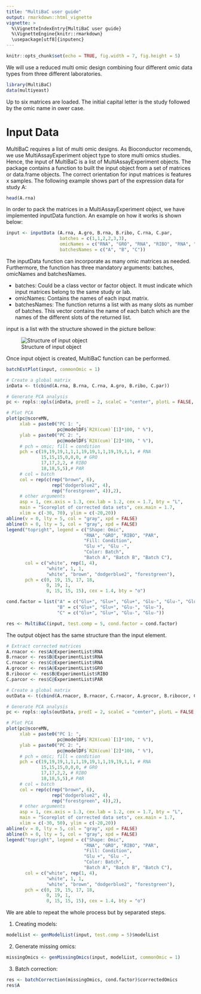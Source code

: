 ```yaml
---
title: "MultiBaC user guide"
output: rmarkdown::html_vignette
vignette: >
  %\VignetteIndexEntry{MultiBaC user guide}
  %\VignetteEngine{knitr::rmarkdown}
  \usepackage[utf8]{inputenc}
---
```


```r
knitr::opts_chunk$set(echo = TRUE, fig.width = 7, fig.height = 5)
```

We will use a reduced multi omic design combining four different omic data types from three different laboratories. 

```r
library(MultiBaC)
data(multiyeast)
```

Up to six matrices are loaded. The initial capital letter is the study followed by the omic name in ower case.

# Input Data

MultiBaC requires a list of multi omic designs. As Bioconductor recomends, we use MultiAssayExperiment object type to store multi omics studies. Hence, the input of MultiBaC is a list of MultiAssayExperiment objects. The package contains a function to built the input object from a set of matrices or data.frame objects. The correct orientation for input matrices is features x samples. The following example shows part of the expression data for study A:

```r
head(A.rna)
```

In order to pack the matrices in a MultiAssayExperiment object, we have implemented inputData function. An example on how it works is shown below:

```r
input <- inputData (A.rna, A.gro, B.rna, B.ribo, C.rna, C.par, 
                    batches = c(1,1,2,2,3,3),
                    omicNames = c("RNA", "GRO", "RNA", "RIBO", "RNA", "PAR"), 
                    batchesNames = c("A", "B", "C"))
```

The inputData function can incorporate as many omic matrices as needed. Furthermore, the function has three mandatory arguments: batches, omicNames and batchesNames. 

+ batches: Could be a class vector or factor object. It must indicate which input matrices belong to the same study or lab.
+ omicNames: Contains the names of each input matrix. 
+ batchesNames: The function returns a list with as many slots as number of batches. This vector contains the name of each batch which are the names of the different slots of the returned list.

input is a list with the structure showed in the picture bellow:

![Structure of input object](inputObject.png)

Once input object is created, MultiBaC function can be performed. 

```r
batchEstPlot(input, commonOmic = 1)
```

```r
# Create a global matrix
inData <- t(cbind(A.rna, B.rna, C.rna, A.gro, B.ribo, C.par))

# Generate PCA analysis
pc <- ropls::opls(inData, predI = 2, scaleC = "center", plotL = FALSE, printL = FALSE)

# Plot PCA
plot(pc@scoreMN,
     xlab = paste0("PC 1: ",
                   pc@modelDF$`R2X(cum)`[1]*100, " %"),
     ylab = paste0("PC 2: ",
                   pc@modelDF$`R2X(cum)`[2]*100, " %"),
     # pch = omic; fill = condition
     pch = c(19,19,19,1,1,1,19,19,1,1,19,19,1,1, # RNA
             15,15,15,0,0,0, # GRO
             17,17,2,2, # RIBO
             18,18,5,5),# PAR
     # col = batch
     col = rep(c(rep("brown", 6),
                 rep("dodgerblue2", 4),
                 rep("forestgreen", 4)),2),
     # other arguments
     asp = 1, cex.axis = 1.3, cex.lab = 1.2, cex = 1.7, bty = "L",
     main = "Scoreplot of corrected data sets", cex.main = 1.7,
     xlim = c(-30, 70), ylim = c(-20,20))
abline(v = 0, lty = 5, col = "gray", xpd = FALSE)
abline(h = 0, lty = 5, col = "gray", xpd = FALSE)
legend("topright", legend = c("Shape: Omic",
                             "RNA", "GRO", "RIBO", "PAR",
                             "Fill: Condition",
                             "Glu +", "Glu -",
                             "Color: Batch",
                             "Batch A", "Batch B", "Batch C"),
       col = c("white", rep(1, 4),
               "white", 1, 1,
               "white", "brown", "dodgerblue2", "forestgreen"),
       pch = c(0, 19, 15, 17, 18,
               0, 19, 1,
               0, 15, 15, 15), cex = 1.4, bty = "o")
```

```r
cond.factor = list("A" = c("Glu+", "Glu+", "Glu+", "Glu-", "Glu-", "Glu+"),
                   "B" = c("Glu+", "Glu+", "Glu-", "Glu-"),
                   "C" = c("Glu+", "Glu+", "Glu-", "Glu-"))
```

```r
res <- MultiBaC(input, test.comp = 5, cond.factor = cond.factor)
```

The output object has the same structure than the input element. 

```r
# Extract corrected matrices
A.rnacor <- res$A@ExperimentList$RNA
B.rnacor <- res$B@ExperimentList$RNA
C.rnacor <- res$C@ExperimentList$RNA
A.grocor <- res$A@ExperimentList$GRO
B.ribocor <- res$B@ExperimentList$RIBO
C.parcor <- res$C@ExperimentList$PAR

# Create a global matrix
outData <- t(cbind(A.rnacor, B.rnacor, C.rnacor, A.grocor, B.ribocor, C.parcor))

# Generate PCA analysis
pc <- ropls::opls(outData, predI = 2, scaleC = "center", plotL = FALSE, printL = FALSE)

# Plot PCA
plot(pc@scoreMN,
     xlab = paste0("PC 1: ",
                   pc@modelDF$`R2X(cum)`[1]*100, " %"),
     ylab = paste0("PC 2: ",
                   pc@modelDF$`R2X(cum)`[2]*100, " %"),
     # pch = omic; fill = condition
     pch = c(19,19,19,1,1,1,19,19,1,1,19,19,1,1, # RNA
             15,15,15,0,0,0, # GRO
             17,17,2,2, # RIBO
             18,18,5,5),# PAR
     # col = batch
     col = rep(c(rep("brown", 6),
                 rep("dodgerblue2", 4),
                 rep("forestgreen", 4)),2),
     # other arguments
     asp = 1, cex.axis = 1.3, cex.lab = 1.2, cex = 1.7, bty = "L",
     main = "Scoreplot of corrected data sets", cex.main = 1.7,
     xlim = c(-30, 50), ylim = c(-20,20))
abline(v = 0, lty = 5, col = "gray", xpd = FALSE)
abline(h = 0, lty = 5, col = "gray", xpd = FALSE)
legend("topright", legend = c("Shape: Omic",
                             "RNA", "GRO", "RIBO", "PAR",
                             "Fill: Condition",
                             "Glu +", "Glu -",
                             "Color: Batch",
                             "Batch A", "Batch B", "Batch C"),
       col = c("white", rep(1, 4),
               "white", 1, 1,
               "white", "brown", "dodgerblue2", "forestgreen"),
       pch = c(0, 19, 15, 17, 18,
               0, 19, 1,
               0, 15, 15, 15), cex = 1.4, bty = "o")
```


We are able to repeat the whole process but by separated steps.

1. Creating models:

```r
modelList <- genModelList(input, test.comp = 5)$modelList
```

2. Generate missing omics:

```r
missingOmics <- genMissingOmics(input, modelList, commonOmic = 1)
```

3. Batch correction:

```r
res <- batchCorrection(missingOmics, cond.factor)$correctedOmics
res$A
```
